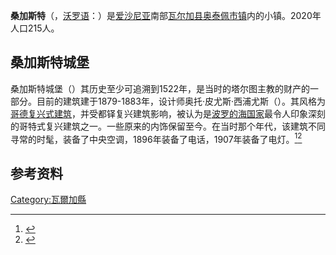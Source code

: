 {{Infobox settlement
| name                    = 桑加斯特
| settlement_type         = 小镇
| image_skyline           = Sangaste mõisa peahoone1.jpg
| image_caption           = 桑加斯特城堡
| pushpin_map             = Estonia
| pushpin_label_position  = right
| pushpin_map_caption     = 爱沙尼亚位置图
| coordinates             = 
| coor_pinpoint           = 
| coordinates_footnotes   = 
| subdivision_type        = [[世界地理索引|国家]]
| subdivision_name        = [[爱沙尼亚|爱沙尼亚]]
| subdivision_type1       = [[爱沙尼亚行政区划|县]]
| subdivision_name1       = [[File:Valgamaa_lipp.svg|24px]] [[瓦尔加县_(爱沙尼亚)|瓦尔加县]]
| subdivision_type2       = 市镇
| subdivision_name2       = [[奧泰佩_(市鎮)|奥泰佩]]
| established_title       = 
| established_date        = 
| area_total_km2          = 
| population_total        = 215
| population_as_of        = 2020年 
| population_density_km2  = 
| website                 = 
}}
'''桑加斯特'''（{{lang-et|Sangaste}}，[[沃罗语|沃罗语]]：{{lang|vro|Sangastõ}}）是[[爱沙尼亚|爱沙尼亚]]南部[[瓦尔加县_(爱沙尼亚)|瓦尔加县]][[奧泰佩_(市鎮)|奥泰佩市镇]]内的小镇。2020年人口215人。

==桑加斯特城堡==
桑加斯特城堡（{{lang-de|Schloss Sagnitz}}）其历史至少可追溯到1522年，是当时的塔尔图主教的财产的一部分。目前的建筑建于1879-1883年，设计师奥托·皮尤斯·西浦尤斯（{{lang|en|Otto Pius Hippius}}）。其风格为[[哥德复兴式建筑|哥德复兴式建筑]]，并受都铎复兴建筑影响，被认为是[[波罗的海国家|波罗的海国家]]最令人印象深刻的哥特式复兴建筑之一。一些原来的内饰保留至今。在当时那个年代，该建筑不同寻常的时髦，装备了中央空调，1896年装备了电话，1907年装备了电灯。<ref>{{cite book | last = Sakk | first = Ivar | authorlink = | title = Estonian Manors - A Travelogue | publisher = Sakk & Sakk OÜ | series = | volume = | edition = | year = 2004 | location = Tallinn | pages = 254-256| language = | url = | doi = | id = | isbn = 9949-10-117-4 | mr = | zbl = | jfm = }}</ref><ref>{{cite book | last = Hein| first = Ants| authorlink = | title = Eesti Mõisad - Herrenhäuser in Estland - Estonian Manor Houses | publisher = Tänapäev | series = | volume = | edition = | year = 2009| location = Tallinn | page = 231| language = | url = | doi = | id = | isbn = 978-9985-62-765-5 | mr = | zbl = | jfm = }}</ref>

==参考资料==
{{reflist}}

{{commons|Category:Sangaste|桑加斯特}}

[[Category:瓦爾加縣|Category:瓦爾加縣]]